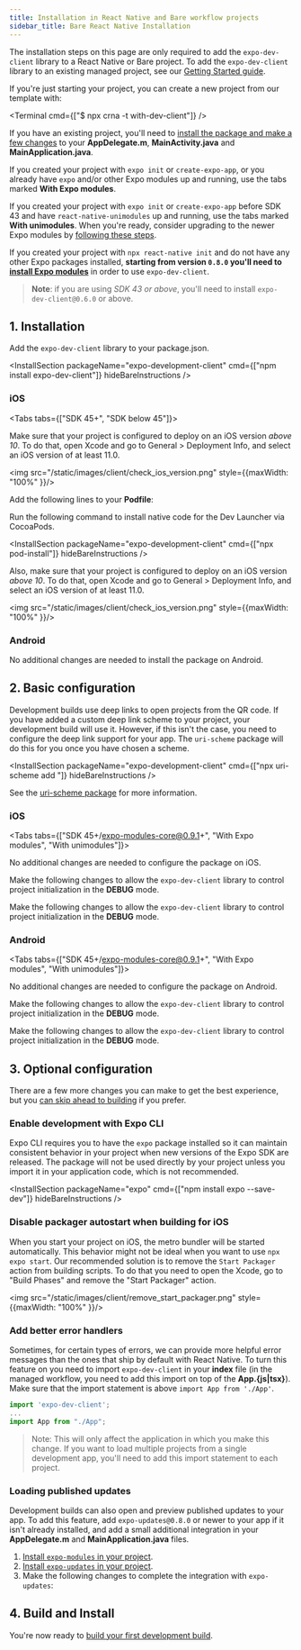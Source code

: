 ```yaml
---
title: Installation in React Native and Bare workflow projects
sidebar_title: Bare React Native Installation
---
```



The installation steps on this page are only required to add the `expo-dev-client` library to a React Native or Bare project. To add the `expo-dev-client` library to an existing managed project, see our [Getting Started guide](getting-started.md).

If you're just starting your project, you can create a new project from our template with:

<Terminal cmd={["$ npx crna -t with-dev-client"]} />

If you have an existing project, you'll need to [install the package and make a few changes](installation.md) to your **AppDelegate.m**, **MainActivity.java** and **MainApplication.java**.

If you created your project with `expo init` or `create-expo-app`, or you already have `expo` and/or other Expo modules up and running, use the tabs marked **With Expo modules**.

If you created your project with `expo init` or `create-expo-app` before SDK 43 and have `react-native-unimodules` up and running, use the tabs marked **With unimodules**. When you're ready, consider upgrading to the newer Expo modules by [following these steps](https://expo.fyi/expo-modules-migration).

If you created your project with `npx react-native init` and do not have any other Expo packages installed, **starting from version `0.8.0` you'll need to [install Expo modules](../bare/installing-expo-modules)** in order to use `expo-dev-client`.

> **Note**: if you are using _SDK 43 or above_, you'll need to install `expo-dev-client@0.6.0` or above.

## 1. Installation

Add the `expo-dev-client` library to your package.json.

<InstallSection packageName="expo-development-client" cmd={["npm install expo-dev-client"]} hideBareInstructions />

### iOS

<Tabs tabs={["SDK 45+", "SDK below 45"]}>

<Tab >

Make sure that your project is configured to deploy on an iOS version _above 10_.
To do that, open Xcode and go to General > Deployment Info, and select an iOS version of at least 11.0.

<img src="/static/images/client/check_ios_version.png" style={{maxWidth: "100%" }}/>

</Tab >

<Tab >

Add the following lines to your **Podfile**:

<DiffBlock source="/static/diffs/client/podfile.diff" />

Run the following command to install native code for the Dev Launcher via CocoaPods.

<InstallSection packageName="expo-development-client" cmd={["npx pod-install"]} hideBareInstructions />

Also, make sure that your project is configured to deploy on an iOS version _above 10_.
To do that, open Xcode and go to General > Deployment Info, and select an iOS version of at least 11.0.

<img src="/static/images/client/check_ios_version.png" style={{maxWidth: "100%" }}/>

</Tab >

</Tabs >

### Android

No additional changes are needed to install the package on Android.

## 2. Basic configuration

Development builds use deep links to open projects from the QR code. If you have added a custom deep link scheme to your project, your development build will use it. However, if this isn't the case, you need to configure the deep link support for your app. The `uri-scheme` package will do this for you once you have chosen a scheme.

<InstallSection packageName="expo-development-client" cmd={["npx uri-scheme add <your scheme>"]} hideBareInstructions />

See the [uri-scheme package](https://www.npmjs.com/package/uri-scheme) for more information.

### iOS

<Tabs tabs={["SDK 45+/expo-modules-core@0.9.1+", "With Expo modules", "With unimodules"]}>

<Tab >

No additional changes are needed to configure the package on iOS.

</Tab >

<Tab >

Make the following changes to allow the `expo-dev-client` library to control project initialization in the **DEBUG** mode.

<DiffBlock source="/static/diffs/client/app-delegate-expo-modules.diff" />
</Tab>

<Tab >

Make the following changes to allow the `expo-dev-client` library to control project initialization in the **DEBUG** mode.

<DiffBlock source="/static/diffs/client/app-delegate.diff" />
</Tab>

</Tabs>

### Android

<Tabs tabs={["SDK 45+/expo-modules-core@0.9.1+", "With Expo modules", "With unimodules"]}>

<Tab >

No additional changes are needed to configure the package on Android.

</Tab >

<Tab >

Make the following changes to allow the `expo-dev-client` library to control project initialization in the **DEBUG** mode.

<DiffBlock source="/static/diffs/client/main-activity-and-application-expo-modules.diff" />
</Tab>

<Tab >

Make the following changes to allow the `expo-dev-client` library to control project initialization in the **DEBUG** mode.

<DiffBlock source="/static/diffs/client/main-activity-and-application.diff" />
</Tab>

</Tabs>

## 3. Optional configuration

There are a few more changes you can make to get the best experience, but you [can skip ahead to building](/development/getting-started/#building-and-installing-your-first-development-build) if you prefer.

### Enable development with Expo CLI

Expo CLI requires you to have the `expo` package installed so it can maintain consistent behavior in your project when new versions of the Expo SDK are released. The package will not be used directly by your project unless you import it in your application code, which is not recommended.

<InstallSection packageName="expo" cmd={["npm install expo --save-dev"]} hideBareInstructions />

### Disable packager autostart when building for iOS

When you start your project on iOS, the metro bundler will be started automatically. This behavior might not be ideal when you want to use `npx expo start`. Our recommended solution is to remove the `Start Packager` action from building scripts. To do that you need to open the Xcode, go to "Build Phases" and remove the "Start Packager" action.

<img src="/static/images/client/remove_start_packager.png" style={{maxWidth: "100%" }}/>

### Add better error handlers

Sometimes, for certain types of errors, we can provide more helpful error messages than the ones that ship by default with React Native. To turn this feature on you need to import `expo-dev-client` in your **index** file (in the managed workflow, you need to add this import on top of the **App.&lbrace;js|tsx&rbrace;**). Make sure that the import statement is above `import App from './App'`.

```js
import 'expo-dev-client';
...
import App from "./App";
```

> Note: This will only affect the application in which you make this change. If you want to load multiple projects from a single development app, you'll need to add this import statement to each project.

### Loading published updates

Development builds can also open and preview published updates to your app. To add this feature, add `expo-updates@0.8.0` or newer to your app if it isn't already installed, and add a small additional integration in your **AppDelegate.m** and **MainApplication.java** files.

1. [Install `expo-modules` in your project](../bare/installing-expo-modules.md).
2. [Install `expo-updates` in your project](../bare/installing-updates.md).
3. Make the following changes to complete the integration with `expo-updates`:

<DiffBlock source="/static/diffs/client/app-delegate-updates.diff" />

<DiffBlock source="/static/diffs/client/main-application-updates.diff" />

## 4. Build and Install

You're now ready to [build your first development build](/development/getting-started.md#creating-and-installing-your-first-development-build).
